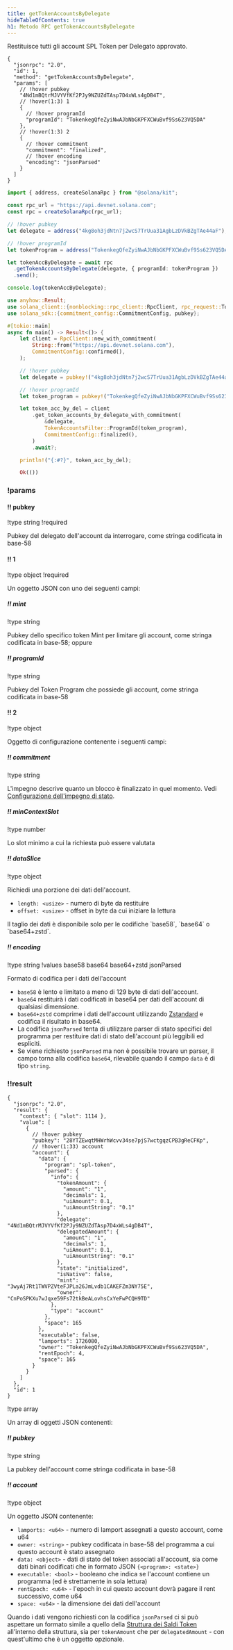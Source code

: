 ```yaml
---
title: getTokenAccountsByDelegate
hideTableOfContents: true
h1: Metodo RPC getTokenAccountsByDelegate
---
```


Restituisce tutti gli account SPL Token per Delegato approvato.

<APIMethod>

```jsonc !!request curl
{
  "jsonrpc": "2.0",
  "id": 1,
  "method": "getTokenAccountsByDelegate",
  "params": [
    // !hover pubkey
    "4Nd1mBQtrMJVYVfKf2PJy9NZUZdTAsp7D4xWLs4gDB4T",
    // !hover(1:3) 1
    {
      // !hover programId
      "programId": "TokenkegQfeZyiNwAJbNbGKPFXCWuBvf9Ss623VQ5DA"
    },
    // !hover(1:3) 2
    {
      // !hover commitment
      "commitment": "finalized",
      // !hover encoding
      "encoding": "jsonParsed"
    }
  ]
}
```

```ts !!request title="Kit"
import { address, createSolanaRpc } from "@solana/kit";

const rpc_url = "https://api.devnet.solana.com";
const rpc = createSolanaRpc(rpc_url);

// !hover pubkey
let delegate = address("4kg8oh3jdNtn7j2wcS7TrUua31AgbLzDVkBZgTAe44aF");

// !hover programId
let tokenProgram = address("TokenkegQfeZyiNwAJbNbGKPFXCWuBvf9Ss623VQ5DA");

let tokenAccByDelegate = await rpc
  .getTokenAccountsByDelegate(delegate, { programId: tokenProgram })
  .send();

console.log(tokenAccByDelegate);
```

```rs !!request title="Rust"
use anyhow::Result;
use solana_client::{nonblocking::rpc_client::RpcClient, rpc_request::TokenAccountsFilter};
use solana_sdk::{commitment_config::CommitmentConfig, pubkey};

#[tokio::main]
async fn main() -> Result<()> {
    let client = RpcClient::new_with_commitment(
        String::from("https://api.devnet.solana.com"),
        CommitmentConfig::confirmed(),
    );

    // !hover pubkey
    let delegate = pubkey!("4kg8oh3jdNtn7j2wcS7TrUua31AgbLzDVkBZgTAe44aF");

    // !hover programId
    let token_program = pubkey!("TokenkegQfeZyiNwAJbNbGKPFXCWuBvf9Ss623VQ5DA");

    let token_acc_by_del = client
        .get_token_accounts_by_delegate_with_commitment(
            &delegate,
            TokenAccountsFilter::ProgramId(token_program),
            CommitmentConfig::finalized(),
        )
        .await?;

    println!("{:#?}", token_acc_by_del);

    Ok(())
```

### !params

#### !! pubkey

!type string !required

Pubkey del delegato dell'account da interrogare, come stringa codificata in
base-58

#### !! 1

!type object !required

Un oggetto JSON con uno dei seguenti campi:

##### !! mint

!type string

Pubkey dello specifico token Mint per limitare gli account, come stringa
codificata in base-58; oppure

##### !! programId

!type string

Pubkey del Token Program che possiede gli account, come stringa codificata in
base-58

#### !! 2

!type object

Oggetto di configurazione contenente i seguenti campi:

##### !! commitment

!type string

L'impegno descrive quanto un blocco è finalizzato in quel momento. Vedi
[Configurazione dell'impegno di stato](/docs/rpc#configuring-state-commitment).

##### !! minContextSlot

!type number

Lo slot minimo a cui la richiesta può essere valutata

##### !! dataSlice

!type object

Richiedi una porzione dei dati dell'account.

- `length: <usize>` - numero di byte da restituire
- `offset: <usize>` - offset in byte da cui iniziare la lettura

<Callout type="info">
  Il taglio dei dati è disponibile solo per le codifiche `base58`, `base64` o
  `base64+zstd`.
</Callout>

##### !! encoding

!type string !values base58 base64 base64+zstd jsonParsed

Formato di codifica per i dati dell'account

- `base58` è lento e limitato a meno di 129 byte di dati dell'account.
- `base64` restituirà i dati codificati in base64 per dati dell'account di
  qualsiasi dimensione.
- `base64+zstd` comprime i dati dell'account utilizzando
  [Zstandard](https://facebook.github.io/zstd/) e codifica il risultato in
  base64.
- La codifica `jsonParsed` tenta di utilizzare parser di stato specifici del
  programma per restituire dati di stato dell'account più leggibili ed
  espliciti.
- Se viene richiesto `jsonParsed` ma non è possibile trovare un parser, il campo
  torna alla codifica `base64`, rilevabile quando il campo `data` è di tipo
  `string`.

### !!result

```jsonc !response
{
  "jsonrpc": "2.0",
  "result": {
    "context": { "slot": 1114 },
    "value": [
      {
        // !hover pubkey
        "pubkey": "28YTZEwqtMHWrhWcvv34se7pjS7wctgqzCPB3gReCFKp",
        // !hover(1:33) account
        "account": {
          "data": {
            "program": "spl-token",
            "parsed": {
              "info": {
                "tokenAmount": {
                  "amount": "1",
                  "decimals": 1,
                  "uiAmount": 0.1,
                  "uiAmountString": "0.1"
                },
                "delegate": "4Nd1mBQtrMJVYVfKf2PJy9NZUZdTAsp7D4xWLs4gDB4T",
                "delegatedAmount": {
                  "amount": "1",
                  "decimals": 1,
                  "uiAmount": 0.1,
                  "uiAmountString": "0.1"
                },
                "state": "initialized",
                "isNative": false,
                "mint": "3wyAj7Rt1TWVPZVteFJPLa26JmLvdb1CAKEFZm3NY75E",
                "owner": "CnPoSPKXu7wJqxe59Fs72tkBeALovhsCxYeFwPCQH9TD"
              },
              "type": "account"
            },
            "space": 165
          },
          "executable": false,
          "lamports": 1726080,
          "owner": "TokenkegQfeZyiNwAJbNbGKPFXCWuBvf9Ss623VQ5DA",
          "rentEpoch": 4,
          "space": 165
        }
      }
    ]
  },
  "id": 1
}
```

!type array

Un array di oggetti JSON contenenti:

##### !! pubkey

!type string

La pubkey dell'account come stringa codificata in base-58

##### !! account

!type object

Un oggetto JSON contenente:

- `lamports: <u64>` - numero di lamport assegnati a questo account, come u64
- `owner: <string>` - pubkey codificata in base-58 del programma a cui questo
  account è stato assegnato
- `data: <object>` - dati di stato del token associati all'account, sia come
  dati binari codificati che in formato JSON `{<program>: <state>}`
- `executable: <bool>` - booleano che indica se l'account contiene un programma
  (ed è strettamente in sola lettura)
- `rentEpoch: <u64>` - l'epoch in cui questo account dovrà pagare il rent
  successivo, come u64
- `space: <u64>` - la dimensione dei dati dell'account

Quando i dati vengono richiesti con la codifica `jsonParsed` ci si può aspettare
un formato simile a quello della
[Struttura dei Saldi Token](/docs/rpc/json-structures#token-balances)
all'interno della struttura, sia per `tokenAmount` che per `delegatedAmount` -
con quest'ultimo che è un oggetto opzionale.

</APIMethod>
